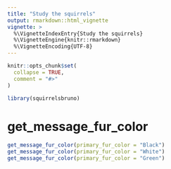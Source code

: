 ```yaml
---
title: "Study the squirrels"
output: rmarkdown::html_vignette
vignette: >
  %\VignetteIndexEntry{Study the squirrels}
  %\VignetteEngine{knitr::rmarkdown}
  %\VignetteEncoding{UTF-8}
---
```


```r
knitr::opts_chunk$set(
  collapse = TRUE,
  comment = "#>"
)
```

```r
library(squirrelsbruno)
```

<!-- WARNING - This vignette is generated by {fusen} from /dev/flat_study_squirrels.Rmd: do not edit by hand -->

<!--
 You need to run the 'description' chunk in the '0-dev_history.Rmd' file before continuing your code there.
-->


# get_message_fur_color

    

  

```r
get_message_fur_color(primary_fur_color = "Black")
get_message_fur_color(primary_fur_color = "White")
get_message_fur_color(primary_fur_color = "Green")
```

  

  



